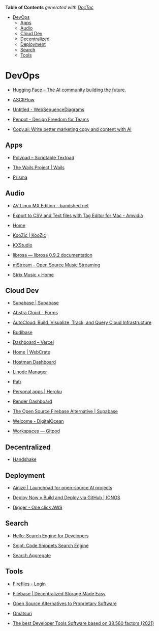 <!-- START doctoc generated TOC please keep comment here to allow auto update -->
<!-- DON'T EDIT THIS SECTION, INSTEAD RE-RUN doctoc TO UPDATE -->
**Table of Contents**  *generated with [DocToc](https://github.com/thlorenz/doctoc)*

- [DevOps](#devops)
  - [Apps](#apps)
  - [Audio](#audio)
  - [Cloud Dev](#cloud-dev)
  - [Decentralized](#decentralized)
  - [Deployment](#deployment)
  - [Search](#search)
  - [Tools](#tools)

<!-- END doctoc generated TOC please keep comment here to allow auto update -->

# DevOps

- [Hugging Face – The AI community building the future.](https://huggingface.co/)

- [ASCIIFlow](https://asciiflow.com/#/)

- [Untitled - WebSequenceDiagrams](https://www.websequencediagrams.com/)

- [Penpot - Design Freedom for Teams](https://penpot.app/)

- [Copy.ai: Write better marketing copy and content with AI](https://www.copy.ai/)

## Apps

- [Polypad – Scriptable Textpad](https://polypad.io/?ref=freeStuffDev)

- [The Wails Project | Wails](https://wails.io/)

- [Prisma](https://www.prisma.io/)



## Audio

- [AV Linux MX Edition – bandshed.net](http://www.bandshed.net/avlinux)

- [Export to CSV and Text files with Tag Editor for Mac - Amvidia](https://amvidia.com/guides/music-organising/export-to-csv-text-files)

- [Home](https://www.serviio.org/)

- [KooZic | KooZic](https://koozic.net/)

- [KXStudio](https://kx.studio/)

- [librosa — librosa 0.9.2 documentation](https://librosa.org/doc/latest/index.html)

- [mStream - Open Source Music Streaming](https://mstream.io/)

- [Strix Music • Home](https://www.strixmusic.com/)



## Cloud Dev

- [Supabase | Supabase](https://app.supabase.com/)

- [Abstra Cloud - Forms](https://console.abstracloud.com/workspaces/75a5da68-4042-498d-8568-7bfdeee6b629/forms)

- [AutoCloud: Build, Visualize, Track, and Query Cloud Infrastructure](https://www.autocloud.io/?ref=producthunt)

- [Budibase](https://projdev.budibase.app/builder/portal/apps)

- [Dashboard – Vercel](https://vercel.com/dashboard)

- [Home | WebCrate](https://deta.space/login?redirect_uri=https%3A%2F%2Fdeta.space%2Fauth%3Fredirect_uri%3Dhttps%253A%252F%252Fwebcrate.whoisdsmith.deta.app%252F)

- [Hostman Dashboard](https://dashboard.hostman.com/)

- [Linode Manager](https://cloud.linode.com/)

- [Patr](https://patr.cloud/?ref=producthunt)

- [Personal apps | Heroku](https://dashboard.heroku.com/apps)

- [Render Dashboard](https://dashboard.render.com/)

- [The Open Source Firebase Alternative | Supabase](https://supabase.com/)

- [Welcome - DigitalOcean](https://cloud.digitalocean.com/welcome?i=fe2dc7)

- [Workspaces — Gitpod](https://gitpod.io/workspaces)



## Decentralized

- [Handshake](https://handshake.org/)



## Deployment

- [Ainize | Launchpad for open-source AI projects](https://ainize.ai/)

- [Deploy Now » Build and Deploy via GitHub | IONOS](https://www.ionos.com/hosting/deploy-now?ref=producthunt)

- [Digger - One click AWS](https://digger.dev/)



## Search

- [Hello: Search Engine for Developers](https://beta.sayhello.so/?ref=producthunt)

- [Snipt: Code Snippets Search Engine](https://www.snipt.dev/)

- [Search Aggregate](https://searchaggregate.com/)



## Tools

- [Firefiles - Login](https://usefirefiles.vercel.app/login)

- [Filebase | Decentralized Storage Made Easy](https://filebase.com/?ref=freeStuffDev)

- [Open Source Alternatives to Proprietary Software](https://www.opensourcealternative.to/)

- [Omatsuri](https://omatsuri.app/)

- [The best Developer Tools Software based on 38,560 factors (2021)](https://www.saashub.com/best-developer-tools-software)